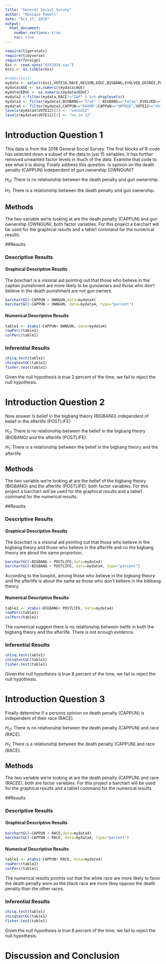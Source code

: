 ```yaml
---
title: "General Social Survey"
author: "Monique Powell"
date: "Oct 17, 2019"
output: 
  html_document:
    number_sections: true
    toc: true
---
```



```r
require(tigerstats)
require(tidyverse)
require(foreign)
Gss <- read.spss("GSS2018.sav")
Gss1 <- as.tibble(Gss)
```

```r
#names(Gss1)
mydata <- select(Gss1,VOTE16,RACE,REGION,EDUC,BIGBANG,EVOLVED,DEGREE,POSTLIFE,AGE,OWNGUN,CAPPUN,COURTS,POLVIEWS,VOTE12,GOD)
mydata$AGE <- as.numeric(mydata$AGE)
mydata$EDUC <- as.numeric(mydata$EDUC)
mydata2 <-filter(mydata,RACE!="IAP" ) %>% droplevels()
mydata3 <- filter(mydata2,BIGBANG=="True" | BIGBANG=="False",EVOLVED=="True"|EVOLVED=="False",POSTLIFE=="YES"|POSTLIFE=="NO",OWNGUN=="YES"|OWNGUN=="NO",COURTS=="TOO HARSH"|COURTS=="NOT HARSH ENOUGH"|COURTS=="ABOUT RIGHT") %>% droplevels()
mydata4 <- filter(mydata3,CAPPUN=="FAVOR"|CAPPUN=="OPPOSE",VOTE12=="Voted"|VOTE12=="Did not vote",VOTE16=="Voted"|VOTE16=="Did not vote") %>% droplevels()
levels(mydata4$VOTE12)[1] <- "voted12"
levels(mydata4$VOTE12)[2] <- "no in 12"

```



# Introduction Question 1

<!--In this section you explain what you are trying to show.  Where did the data come from?  What is the research or other question you are trying to answer?!-->

This data is from the 2018 General Social Survey. The first blocks of R-code has selected down a subset of the data to just 15 variables. It has further removed unwanted factor levels in much of the data. Examine that code to see what it is doing. Finally address this question.  Is opinion on the death penalty (CAPPUN) independent of gun ownership (OWNGUN)?

$H_O$: There is no relationship between the death penalty and gun ownership.

$H_1$: There is a relationship between the death penalty and gun ownership.

## Methods

<!--Decide on your methods:  use "variable analysis" or other appropriate descriptors.  Make sure to choose at least one graphical method and at least one numerical method.!-->

The two variable we're looking at are the death penalty (CAPPUN) and gun ownership (OWNGUN), both factor variables. For this project a barchart will be used for the graphical results and a table1 command for the numerical results.

##Results

<!--Divide this section into two sub-sections:  One for your descriptive  results and one for your inferential results.!-->

### Descriptive Results


#### Graphical Descriptive Results

The boxchart is a visional aid pointing out that those who believe in the captian punishment are more likely to be gunowners and those who don't believe in the death punishment are not gun owners. 


<!--Graphical results here.  Make sure to show your code.  Provide appropriate labels for axes, giving units if possible, and provide a good title for the graph, too.  Use the graphical results to describe the patterns if any that exist in the data as focused toward the research question!-->
```r
barchartGC(~CAPPUN + OWNGUN,data=mydata4)
barchartGC(~CAPPUN + OWNGUN, data=mydata4, type="percent")
```

#### Numerical Descriptive Results

<!--Numerical results go here. Use the numerical results to describe the patterns if any that exist in the data as focused toward the research question!-->

```r
table1 <- xtabs(~CAPPUN+ OWNGUN, data=mydata4)
rowPerc(table1)
colPerc(table1)
```

### Inferential Results

```r
chisq.test(table1)
chisqtestGC(table1)
fisher.test(table1)
```

<!--State hypothesis clearly.  Make sure your discussion of the inferential test covers all the aspects that the test output produces, such as test statistic, p-value etc.  Make a decision about the null hypothesis, explain the assumptions on which the selected test/procedure was based, and why the chosen procedure satisfys the assumptions and is appropriate to answer the research question!-->

Given the null hypothesis is true 2 percent of the time, we fail to reject the null hypothesis.


# Introduction Question 2

<!--In this section you explain what you are trying to show.  Where did the data come from?  What is the research or other question you are trying to answer?!-->

Now answer Is belief in the bigbang theory (BIGBANG) independent of belief in the afterlife (POSTLIFE)


$H_O$: There is no relationship between the belief in the bigbang theory (BIGBANG) and the afterlife (POSTLIFE).

$H_1$: There is a relationship between the belief in the bigbang theory and the afterlife.

## Methods

<!--Decide on your methods:  use "variable analysis" or other appropriate descriptors.  Make sure to choose at least one graphical method and at least one numerical method.!-->


The two variable we're looking at are the belief of the bigbang theory (BIGBANG) and the afterlife (POSTLIFE), both factor variables. For this project a barchart will be used for the graphical results and a table1 command for the numerical results.


##Results

<!--Divide this section into two sub-sections:  One for your descriptive  results and one for your inferential results.!-->

### Descriptive Results


#### Graphical Descriptive Results

The boxchart is a visional aid pointing out that those who believe in the bigbang theory and those who believe in the afterlife and no the bigbang theory are about the same proportion.


```r
barchartGC(~BIGBANG + POSTLIFE,data=mydata4)
barchartGC(~BIGBANG + POSTLIFE, data=mydata4, type="percent")
```

<!--Graphical results here.  Make sure to show your code.  Provide appropriate labels for axes, giving units if possible, and provide a good title for the graph, too.  Use the graphical results to describe the patterns if any that exist in the data as focused toward the research question!-->


According to the boxplot, among those who believe in the bigbang theory and the afterlife is about the same as those who don't believe in  the bibbang theory.


#### Numerical Descriptive Results


```r
table1 <- xtabs(~BIGBANG+ POSTLIFE, data=mydata4)
rowPerc(table1)
colPerc(table1)
```


The numerical suggest there is no relationship between belife in both the bigbang theory and the afterlife. There is not enough evidence.


<!--Numerical results go here. Use the numerical results to describe the patterns if any that exist in the data as focused toward the research question!-->

### Inferential Results

```r
chisq.test(table1)
chisqtestGC(table1)
fisher.test(table1)
```


<!--State hypothesis clearly.  Make sure your discussion of the inferential test covers all the aspects that the test output produces, such as test statistic, p-value etc.  Make a decision about the null hypothesis, explain the assumptions on which the selected test/procedure was based, and why the chosen procedure satisfys the assumptions and is appropriate to answer the research question!-->

Given the null hypothesis is true 8 percent of the time, we fail to reject the null hypothesis.


# Introduction Question 3

<!--In this section you explain what you are trying to show.  Where did the data come from?  What is the research or other question you are trying to answer?!-->


Finally determine if a persons opinion on death penalty (CAPPUN) is independent of their race (RACE).


$H_O$: There is no relationship between the death penalty (CAPPUN) and race (RACE).

$H_1$: There is a relationship between the death penalty (CAPPUN) and race (RACE).


## Methods

<!--Decide on your methods:  use "variable analysis" or other appropriate descriptors.  Make sure to choose at least one graphical method and at least one numerical method.!-->


The two variable we're looking at are the death penalty (CAPPUN) and race (RACEE), both are factor variables. For this project a barchart will be used for the graphical results and a table1 command for the numerical results.


##Results

<!--Divide this section into two sub-sections:  One for your descriptive  results and one for your inferential results.!-->

### Descriptive Results

#### Graphical Descriptive Results


```r
barchartGC(~CAPPUN + RACE,data=mydata4)
barchartGC(~CAPPUN + RACE, data=mydata4, type="percent")
```

<!--Graphical results here.  Make sure to show your code.  Provide appropriate labels for axes, giving units if possible, and provide a good title for the graph, too.  Use the graphical results to describe the patterns if any that exist in the data as focused toward the research question!-->

#### Numerical Descriptive Results


```r
table1 <- xtabs(~CAPPUN+ RACE, data=mydata4)
rowPerc(table1)
colPerc(table1)
```

<!--Numerical results go here. Use the numerical results to describe the patterns if any that exist in the data as focused toward the research question!-->


The numerical results poinhts out that the white race are more likely to favor  the death penalty were as the black race are more likey oppose the death penalty than the other races.


### Inferential Results

```r
chisq.test(table1)
chisqtestGC(table1)
fisher.test(table1)
```

<!--State hypothesis clearly.  Make sure your discussion of the inferential test covers all the aspects that the test output produces, such as test statistic, p-value etc.  Make a decision about the null hypothesis, explain the assumptions on which the selected test/procedure was based, and why the chosen procedure satisfys the assumptions and is appropriate to answer the research question!-->

Given the null hypothesis is true 8 percent of the time, we fail to reject the null hypothesis.

# Discussion and Conclusion

<!--Discussion and conclusion here.  If you found a relationship be sure to consider whether the relationship occurs because one of the variavbles causes the other, or whether they perhasps are related for some other reason.  Watch the chapter 6 videos from the GeorgeTown videos collection.!-->

